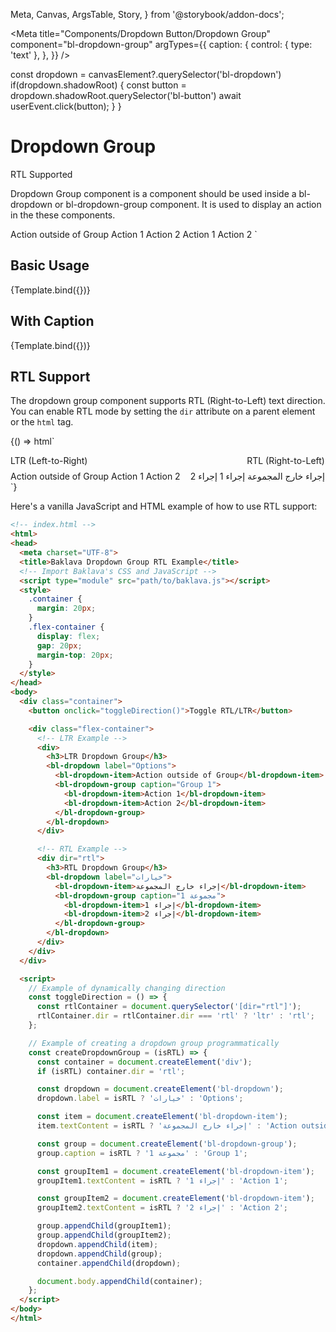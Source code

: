   Meta,
  Canvas,
  ArgsTable,
  Story,
} from '@storybook/addon-docs';


<Meta
  title="Components/Dropdown Button/Dropdown Group"
  component="bl-dropdown-group"
  argTypes={{
    caption: {
      control: {
        type: 'text'
      },
    },
  }}
/>

  const dropdown = canvasElement?.querySelector('bl-dropdown')
  if(dropdown.shadowRoot) {
    const button = dropdown.shadowRoot.querySelector('bl-button')
    await userEvent.click(button);
  }
}

# Dropdown Group

<bl-badge icon="check_fill">RTL Supported</bl-badge>

Dropdown Group component is a component should be used inside a bl-dropdown or bl-dropdown-group component. It is used to display an action in the these components.

  <bl-dropdown-item>Action outside of Group</bl-dropdown-item>
  <bl-dropdown-group caption="${ifDefined(args.caption)}">
    <bl-dropdown-item>Action 1</bl-dropdown-item>
    <bl-dropdown-item>Action 2</bl-dropdown-item>
  </bl-dropdown-group>
  <bl-dropdown-group caption="${ifDefined(args.caption)}">
    <bl-dropdown-item>Action 1</bl-dropdown-item>
    <bl-dropdown-item>Action 2</bl-dropdown-item>
  </bl-dropdown-group>
</bl-dropdown>
`

## Basic Usage

<Canvas>
  <Story name="Basic Usage" play={dropdownOpener}>
    {Template.bind({})}
  </Story>
</Canvas>

## With Caption

<Canvas>
  <Story name="With Caption" args={{ caption: "Caption" }} play={dropdownOpener}>
    {Template.bind({})}
  </Story>
</Canvas>

## RTL Support

The dropdown group component supports RTL (Right-to-Left) text direction. You can enable RTL mode by setting the `dir` attribute on a parent element or the `html` tag.

<Canvas>
  <Story name="RTL Support">
    {() => html`
      <div style="display: flex; gap: 16px;">
        <div>
          <p style="margin-bottom: 8px;">LTR (Left-to-Right)</p>
          <bl-dropdown label="Options">
            <bl-dropdown-item>Action outside of Group</bl-dropdown-item>
            <bl-dropdown-group caption="Group 1">
              <bl-dropdown-item>Action 1</bl-dropdown-item>
              <bl-dropdown-item>Action 2</bl-dropdown-item>
            </bl-dropdown-group>
          </bl-dropdown>
        </div>
        <div dir="rtl">
          <p style="margin-bottom: 8px;">RTL (Right-to-Left)</p>
          <bl-dropdown label="خيارات">
            <bl-dropdown-item>إجراء خارج المجموعة</bl-dropdown-item>
            <bl-dropdown-group caption="مجموعة 1">
              <bl-dropdown-item>إجراء 1</bl-dropdown-item>
              <bl-dropdown-item>إجراء 2</bl-dropdown-item>
            </bl-dropdown-group>
          </bl-dropdown>
        </div>
      </div>
    `}
  </Story>
</Canvas>

Here's a vanilla JavaScript and HTML example of how to use RTL support:

```html
<!-- index.html -->
<html>
<head>
  <meta charset="UTF-8">
  <title>Baklava Dropdown Group RTL Example</title>
  <!-- Import Baklava's CSS and JavaScript -->
  <script type="module" src="path/to/baklava.js"></script>
  <style>
    .container {
      margin: 20px;
    }
    .flex-container {
      display: flex;
      gap: 20px;
      margin-top: 20px;
    }
  </style>
</head>
<body>
  <div class="container">
    <button onclick="toggleDirection()">Toggle RTL/LTR</button>

    <div class="flex-container">
      <!-- LTR Example -->
      <div>
        <h3>LTR Dropdown Group</h3>
        <bl-dropdown label="Options">
          <bl-dropdown-item>Action outside of Group</bl-dropdown-item>
          <bl-dropdown-group caption="Group 1">
            <bl-dropdown-item>Action 1</bl-dropdown-item>
            <bl-dropdown-item>Action 2</bl-dropdown-item>
          </bl-dropdown-group>
        </bl-dropdown>
      </div>

      <!-- RTL Example -->
      <div dir="rtl">
        <h3>RTL Dropdown Group</h3>
        <bl-dropdown label="خيارات">
          <bl-dropdown-item>إجراء خارج المجموعة</bl-dropdown-item>
          <bl-dropdown-group caption="مجموعة 1">
            <bl-dropdown-item>إجراء 1</bl-dropdown-item>
            <bl-dropdown-item>إجراء 2</bl-dropdown-item>
          </bl-dropdown-group>
        </bl-dropdown>
      </div>
    </div>
  </div>

  <script>
    // Example of dynamically changing direction
    const toggleDirection = () => {
      const rtlContainer = document.querySelector('[dir="rtl"]');
      rtlContainer.dir = rtlContainer.dir === 'rtl' ? 'ltr' : 'rtl';
    };

    // Example of creating a dropdown group programmatically
    const createDropdownGroup = (isRTL) => {
      const container = document.createElement('div');
      if (isRTL) container.dir = 'rtl';

      const dropdown = document.createElement('bl-dropdown');
      dropdown.label = isRTL ? 'خيارات' : 'Options';

      const item = document.createElement('bl-dropdown-item');
      item.textContent = isRTL ? 'إجراء خارج المجموعة' : 'Action outside of Group';

      const group = document.createElement('bl-dropdown-group');
      group.caption = isRTL ? 'مجموعة 1' : 'Group 1';

      const groupItem1 = document.createElement('bl-dropdown-item');
      groupItem1.textContent = isRTL ? 'إجراء 1' : 'Action 1';

      const groupItem2 = document.createElement('bl-dropdown-item');
      groupItem2.textContent = isRTL ? 'إجراء 2' : 'Action 2';

      group.appendChild(groupItem1);
      group.appendChild(groupItem2);
      dropdown.appendChild(item);
      dropdown.appendChild(group);
      container.appendChild(dropdown);

      document.body.appendChild(container);
    };
  </script>
</body>
</html>
```

<ArgsTable of="bl-dropdown-group" />
